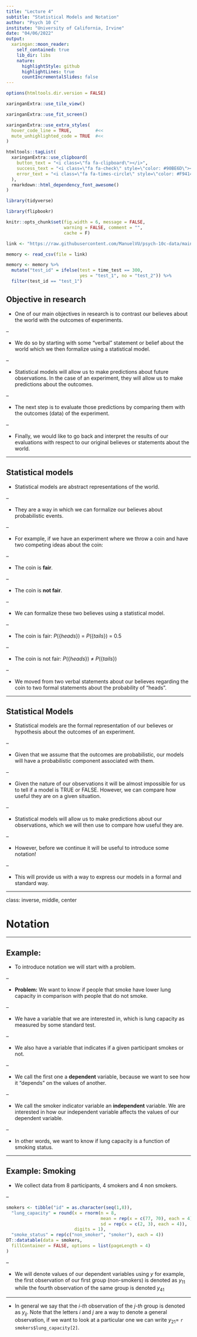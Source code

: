 ```yaml
---
title: "Lecture 4"
subtitle: "Statistical Models and Notation"
author: "Psych 10 C"
institute: "University of California, Irvine"
date: "04/06/2022"
output:
  xaringan::moon_reader:
    self_contained: true
    lib_dir: libs
    nature:
      highlightStyle: github
      highlightLines: true
      countIncrementalSlides: false
---
```


```r
options(htmltools.dir.version = FALSE)
```

```r
xaringanExtra::use_tile_view()

xaringanExtra::use_fit_screen()

xaringanExtra::use_extra_styles(
  hover_code_line = TRUE,         #<<
  mute_unhighlighted_code = TRUE  #<<
)

htmltools::tagList(
  xaringanExtra::use_clipboard(
    button_text = "<i class=\"fa fa-clipboard\"></i>",
    success_text = "<i class=\"fa fa-check\" style=\"color: #90BE6D\"></i>",
    error_text = "<i class=\"fa fa-times-circle\" style=\"color: #F94144\"></i>"
  ),
  rmarkdown::html_dependency_font_awesome()
)
```

```r
library(tidyverse)

library(flipbookr)

knitr::opts_chunk$set(fig.width = 6, message = FALSE, 
                      warning = FALSE, comment = "", 
                      cache = F)

link <- "https://raw.githubusercontent.com/ManuelVU/psych-10c-data/main/example.csv"

memory <- read_csv(file = link)

memory <- memory %>% 
  mutate("test_id" = ifelse(test = time_test == 300, 
                            yes = "test_1", no = "test_2")) %>%
  filter(test_id == "test_1")
```

## Objective in research

- One of our main objectives in research is to contrast our believes about the
world with the outcomes of experiments.

--

- We do so by starting with some "verbal" statement or belief about the world 
which we then formalize using a statistical model.

--

- Statistical models will allow us to make predictions about future 
observations. In the case of an experiment, they will allow us to make 
predictions about the outcomes.

--

- The next step is to evaluate those predictions by comparing them with the 
outcomes (data) of the experiment.

--

- Finally, we would like to go back and interpret the results of our evaluations
with respect to our original believes or statements about the world.

---
 
## Statistical models

- Statistical models are abstract representations of the world. 

--

- They are a way in which we can formalize our believes about probabilistic 
events.

--

- For example, if we have an experiment where we throw a coin and have two 
competing ideas about the coin:

--

  - The coin is **fair**.
  
--

  - The coin is **not fair**.

--

- We can formalize these two believes using a statistical model.

--

  - The coin is fair: $P(\{heads\})\ =\ P(\{tails\})\ =\ 0.5$
  
--

  - The coin is not fair: $P(\{heads\})\ \neq\ P(\{tails\})$
  
--

- We moved from two verbal statements about our believes regarding the coin to
two formal statements about the probability of "heads".
  
---

## Statistical Models

- Statistical models are the formal representation of our believes or hypothesis
about the outcomes of an experiment. 

--

- Given that we assume that the outcomes are probabilistic, our models will have 
a probabilistic component associated with them. 

--

- Given the nature of our observations it will be almost impossible for us to 
tell if a model is TRUE or FALSE. However, we can compare how useful they are on 
a given situation. 

--

- Statistical models will allow us to make predictions about our observations, 
which we will then use to compare how useful they are.

--

- However, before we continue it will be useful to introduce some notation!

--

- This will provide us with a way to express our models in a formal and 
standard way.

---

class: inverse, middle, center

# Notation

---

## Example:

- To introduce notation we will start with a problem.

--

- **Problem:** We want to know if people that smoke have lower lung capacity in 
comparison with people that do not smoke.

--

- We have a variable that we are interested in, which is lung capacity as 
measured by some standard test.

--

- We also have a variable that indicates if a given participant smokes or not.

--

- We call the first one a **dependent** variable, because we want to see how it 
"depends" on the values of another.

--

- We call the smoker indicator variable an **independent** variable. We are 
interested in how our independent variable affects the values of our dependent 
variable.

--

- In other words, we want to know if lung capacity is a function of smoking 
status.

---

## Example: Smoking

- We collect data from 8 participants, 4 smokers and 4 non smokers.

--

```r
smokers <- tibble("id" = as.character(seq(1,8)),
  "lung_capacity" = round(x = rnorm(n = 8, 
                                    mean = rep(x = c(77, 70), each = 4), 
                                    sd = rep(x = c(2, 3), each = 4)), 
                          digits = 1),
  "smoke_status" = rep(c("non_smoker", "smoker"), each = 4))
DT::datatable(data = smokers,
  fillContainer = FALSE, options = list(pageLength = 4)
)
```

--

- We will denote values of our dependent variables using $y$ for example, the 
first observation of our first group (non-smokers) is denoted as $y_{11}$ while 
the fourth observation of the same group is denoted $y_{41}$

---

- In general we say that the *i-th* observation of the *j-th* group is denoted 
as $y_{ij}$. Note that the letters $i$ and $j$ are a way to denote a general 
observation, if we want to look at a particular one we can write $y_{21}=$ 
`r smokers$lung_capacity[2]`.





